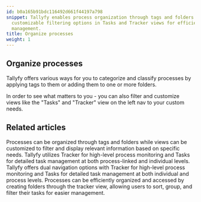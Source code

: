 ```yaml
---
id: b0a165b91bdc116492d661f44197a798
snippet: Tallyfy enables process organization through tags and folders while offering
  customizable filtering options in Tasks and Tracker views for efficient workflow
  management.
title: Organize processes
weight: 1
---
```


## Organize processes

Tallyfy offers various ways for you to categorize and classify processes by applying tags to them or adding them to one or more folders.

In order to see what matters to you - you can also filter and customize views like the "Tasks" and "Tracker" view on the left nav to your custom needs.



<PageTree />


## Related articles
<CardGrid>
<LinkTitleCard header="<b>Tracker View > Organize processes</b>" href="/products/pro/tracking-and-tasks/tracker-view/organize-processes/" > Processes can be organized through tags and folders while views can be customized to filter and display relevant information based on specific needs. </LinkTitleCard>
<LinkTitleCard header="<b>Pro > Tracking</b>" href="/products/pro/tracking-and-tasks/" > Tallyfy utilizes Tracker for high-level process monitoring and Tasks for detailed task management at both process-linked and individual levels. </LinkTitleCard>
<LinkTitleCard header="<b>Pro > Tracking</b>" href="/products/pro/tracking-and-tasks/" > Tallyfy offers dual navigation options with Tracker for high-level process monitoring and Tasks for detailed task management at both individual and process levels. </LinkTitleCard>
<LinkTitleCard header="<b>Organize Processes > Organize processes into folders</b>" href="/products/pro/tracking-and-tasks/tracker-view/organize-processes/how-can-i-add-tasks-to-folders-in-tallyfy/" > Processes can be efficiently organized and accessed by creating folders through the tracker view, allowing users to sort, group, and filter their tasks for easier management. </LinkTitleCard>
</CardGrid>